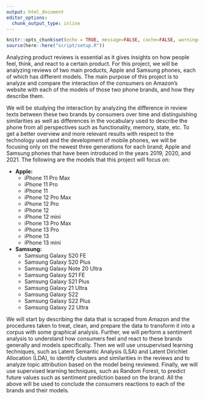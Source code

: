```yaml
---
output: html_document
editor_options: 
  chunk_output_type: inline
---
```


```r
knitr::opts_chunk$set(echo = TRUE, message=FALSE, cache=FALSE, warning=FALSE)
source(here::here("script/setup.R"))
```

Analyzing product reviews is essential as it gives insights on how people feel, think, and react to a certain product. For this project, we will be analyzing reviews of two main products, Apple and Samsung phones, each of which has different models. The main purpose of this project is to analyze and compare the interaction of the consumers on Amazon's website with each of the models of those two phone brands, and how they describe them.

We will be studying the interaction by analyzing the difference in review texts between these two brands by consumers over time and distinguishing similarities as well as differences in the vocabulary used to describe the phone from all perspectives such as functionality, memory, state, etc. To get a better overview and more relevant results with respect to the technology used and the development of mobile phones, we will be focusing only on the newest three generations for each brand; Apple and Samsung phones that have been introduced in the years 2019, 2020, and 2021. The following are the models that this project will focus on:

* **Apple:**
  - iPhone 11 Pro Max
  - iPhone 11 Pro
  - iPhone 11
  - iPhone 12 Pro Max
  - iPhone 12 Pro
  - iPhone 12
  - iPhone 12 mini
  - iPhone 13 Pro Max
  - iPhone 13 Pro
  - iPhone 13
  - iPhone 13 mini

* **Samsung:**
  - Samsung Galaxy S20 FE
  - Samsung Galaxy S20 Plus
  - Samsung Galaxy Note 20 Ultra
  - Samsung Galaxy S21 FE
  - Samsung Galaxy S21 Plus
  - Samsung Galaxy 21 Ultra
  - Samsung Galaxy S22
  - Samsung Galaxy S22 Plus
  - Samsung Galaxy 22 Ultra

We will start by describing the data that is scraped from Amazon and the procedures taken to treat, clean, and prepare the data to transform it into a corpus with some graphical analysis. Further, we will perform a sentiment analysis to understand how consumers feel and react to these brands generally and models specifically. Then we will use unsupervised learning techniques, such as Latent Semantic Analysis (LSA) and Latent Dirichlet Allocation (LDA), to identify clusters and similarities in the reviews and to analyze topic attribution based on the model being reviewed. Finally, we will use supervised learning techniques, such as Random Forest, to predict future values such as sentiment prediction based on the brand. All the above will be used to conclude the consumers reactions to each of the brands and their models. 
